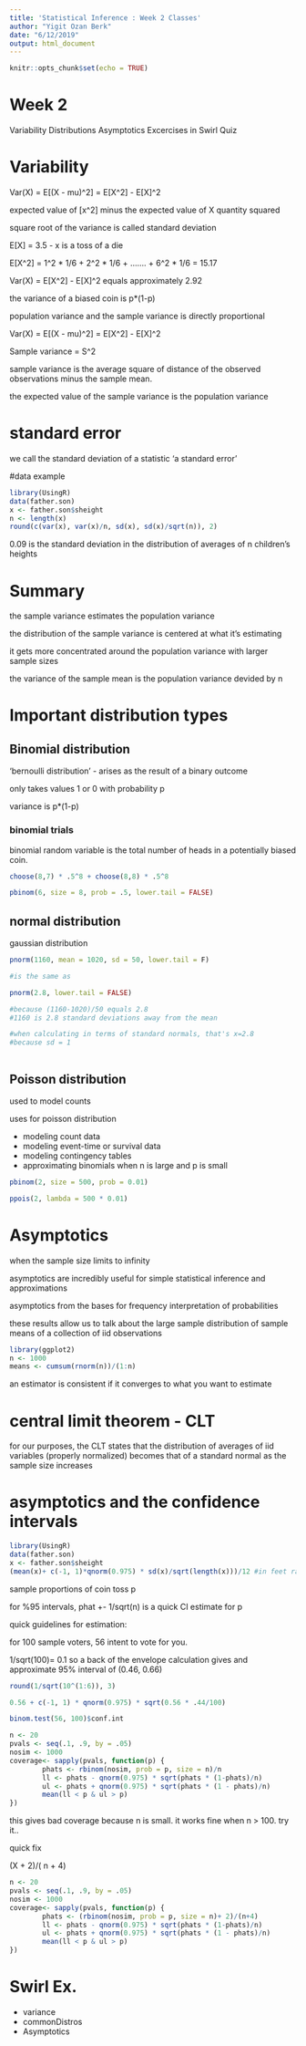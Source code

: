 ```yaml
---
title: 'Statistical Inference : Week 2 Classes'
author: "Yigit Ozan Berk"
date: "6/12/2019"
output: html_document
---
```


```r
knitr::opts_chunk$set(echo = TRUE)
```

# Week 2

Variability
Distributions
Asymptotics
Excercises in Swirl
Quiz

# Variability

Var(X) = E[(X - mu)^2] = E[X^2] - E[X]^2

expected value of [x^2] minus the expected value of X quantity squared

square root of the variance is called standard deviation

E[X] = 3.5 - x is a toss of a die

E[X^2] = 1^2 * 1/6 + 2^2 * 1/6 + ....... + 6^2 * 1/6 = 15.17

Var(X) = E[X^2] - E[X]^2 equals approximately 2.92

the variance of a biased coin is p*(1-p)



population variance and the sample variance is directly proportional

Var(X) = E[(X - mu)^2] = E[X^2] - E[X]^2

Sample variance = S^2

sample variance is the average square of distance of the observed observations minus the sample mean.

the expected value of the sample variance is the population variance


# standard error

we call the standard deviation of a statistic 'a standard error'


#data example

```r
library(UsingR)
data(father.son)
x <- father.son$sheight
n <- length(x)
round(c(var(x), var(x)/n, sd(x), sd(x)/sqrt(n)), 2)
```

0.09 is the standard deviation in the distribution of averages of n children's heights

# Summary

the sample variance estimates the population variance

the distribution of the sample variance is centered at what it's estimating

it gets more concentrated around the population variance with larger sample sizes

the variance of the sample mean is the population variance devided by n

# Important distribution types

## Binomial distribution

'bernoulli distribution' - arises as the result of a binary outcome

only takes values 1 or 0 with probability p

variance is p*(1-p)

### binomial trials 

binomial random variable is the total number of heads in a potentially biased coin.

```r
choose(8,7) * .5^8 + choose(8,8) * .5^8

pbinom(6, size = 8, prob = .5, lower.tail = FALSE)
```


## normal distribution

gaussian distribution


```r
pnorm(1160, mean = 1020, sd = 50, lower.tail = F)

#is the same as

pnorm(2.8, lower.tail = FALSE)

#because (1160-1020)/50 equals 2.8
#1160 is 2.8 standard deviations away from the mean

#when calculating in terms of standard normals, that's x=2.8
#because sd = 1



```

## Poisson distribution

used to model counts

uses for poisson distribution

- modeling count data
- modeling event-time or survival data
- modeling contingency tables
- approximating binomials when n is large and p is small

```r
pbinom(2, size = 500, prob = 0.01)

ppois(2, lambda = 500 * 0.01)
```

# Asymptotics

when the sample size limits to infinity

asymptotics are incredibly useful for simple statistical inference and approximations

asymptotics from the bases for frequency interpretation of probabilities

these results allow us to talk about the large sample distribution of sample means of a collection of iid observations

```r
library(ggplot2)
n <- 1000
means <- cumsum(rnorm(n))/(1:n)

```

an estimator is consistent if it converges to what you want to estimate

# central limit theorem - CLT

for our purposes, the CLT states that the distribution of averages of iid variables (properly normalized) becomes that of a standard normal as the sample size increases

# asymptotics and the confidence intervals

```r
library(UsingR)
data(father.son)
x <- father.son$sheight
(mean(x)+ c(-1, 1)*qnorm(0.975) * sd(x)/sqrt(length(x)))/12 #in feet rather than inches


```

sample proportions of coin toss p

for %95 intervals, phat +- 1/sqrt(n) is a quick CI estimate for p

quick guidelines for estimation:

for 100 sample voters, 56 intent to vote for you.

1/sqrt(100)= 0.1 so a back of the envelope calculation gives and approximate 95% interval of
(0.46, 0.66)


```r
round(1/sqrt(10^(1:6)), 3)
```

```r
0.56 + c(-1, 1) * qnorm(0.975) * sqrt(0.56 * .44/100)
```

```r
binom.test(56, 100)$conf.int
```

```r
n <- 20
pvals <- seq(.1, .9, by = .05)
nosim <- 1000
coverage<- sapply(pvals, function(p) {
        phats <- rbinom(nosim, prob = p, size = n)/n
        ll <- phats - qnorm(0.975) * sqrt(phats * (1-phats)/n)
        ul <- phats + qnorm(0.975) * sqrt(phats * (1 - phats)/n)
        mean(ll < p & ul > p)
})

```

this gives bad coverage because n is small. it works fine when n > 100. try it..

quick fix

(X + 2)/( n + 4)

```r
n <- 20
pvals <- seq(.1, .9, by = .05)
nosim <- 1000
coverage<- sapply(pvals, function(p) {
        phats <- (rbinom(nosim, prob = p, size = n)+ 2)/(n+4)
        ll <- phats - qnorm(0.975) * sqrt(phats * (1-phats)/n)
        ul <- phats + qnorm(0.975) * sqrt(phats * (1 - phats)/n)
        mean(ll < p & ul > p)
})
```

# Swirl Ex. 

- variance
- commonDistros
- Asymptotics


